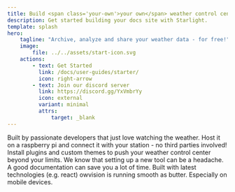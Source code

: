 ```yaml
---
title: Build <span class='your-own'>your own</span> weather control center
description: Get started building your docs site with Starlight.
template: splash
hero:
    tagline: "Archive, analyze and share your weather data - for free!"
    image:
        file: ../../assets/start-icon.svg
    actions:
        - text: Get Started
          link: /docs/user-guides/starter/
          icon: right-arrow
        - text: Join our discord server
          link: https://discord.gg/YxVmbrYy
          icon: external
          variant: minimal
          attrs:
              target: _blank
---
```



<CardGrid stagger>
    <Card title="Community driven" icon="heart">
        Built by passionate developers that just love watching the weather.
    </Card>
    <Card title="Self hostable" icon="seti:xml">
        Host it on a raspberry pi and connect it with your station - no third
        parties involved!
    </Card>
    <Card title="Highly configurable" icon="setting">
        Install plugins and custom themes to push your weather control center
        beyond your limits.
    </Card>
    <Card title="Well documented" icon="open-book">
        We know that setting up a new tool can be a headache. A good
        documentation can save you a lot of time.
    </Card>
    <Card title="Modern look and feel" icon="rocket">
        Built with latest technologies (e.g. react) owvision is running smooth
        as butter. Especially on mobile devices.
    </Card>
</CardGrid>
